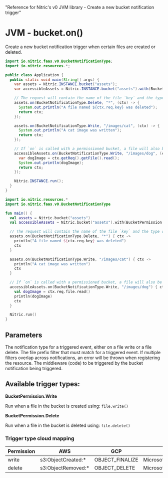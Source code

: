   "Reference for Nitric's v0 JVM library - Create a new bucket notification trigger"

# JVM - bucket.on()

Create a new bucket notification trigger when certain files are created or deleted.

<CodeGroup>

```java
import io.nitric.faas.v0.BucketNotificationType;
import io.nitric.resources.*;

public class Application {
  public static void main(String[] args) {
    var assets = Nitric.INSTANCE.bucket("assets");
    var accessibleAssets = Nitric.INSTANCE.bucket("assets").with(BucketPermission.Read);

    // The request will contain the name of the file `key` and the type of event `type`
    assets.on(BucketNotificationType.Delete, "*", (ctx) -> {
      System.out.println("A file named ${ctx.req.key} was deleted");
      return ctx;
    });

    assets.on(BucketNotificationType.Write, "/images/cat", (ctx) -> {
      System.out.println("A cat image was written");
      return ctx;
    });

    // If `on` is called with a permissioned bucket, a file will also be provided with the request
    accessibleAssets.on(BucketNotificationType.Write, "/images/dog", (ctx) -> {
      var dogImage = ctx.getReq().getFile().read();
      System.out.println(dogImage);
      return ctx;
    });

    Nitric.INSTANCE.run();
  }
}
```

```kotlin
import io.nitric.resources.*
import io.nitric.faas.v0.BucketNotificationType

fun main() {
  val assets = Nitric.bucket("assets")
  val accessibleAssets = Nitric.bucket("assets").with(BucketPermission.Read)

  // The request will contain the name of the file `key` and the type of event `type`
  assets.on(BucketNotificationType.Delete, "*") { ctx ->
    println("A file named ${ctx.req.key} was deleted")
    ctx
  }

  assets.on(BucketNotificationType.Write, "/images/cat") { ctx ->
    println("A cat image was written")
    ctx
  }

  // If `on` is called with a permissioned bucket, a file will also be provided with the request
  accessibleAssets.on(BucketNotificationType.Write, "/images/dog") { ctx ->
    val dogImage = ctx.req.file.read()
    println(dogImage)
    ctx
  }

  Nitric.run()
}
```

</CodeGroup>

## Parameters

<Properties>
  <Property
    name="notificationType"
    required
    type="BucketPermission.Write or BucketPermission.Delete"
  >
    The notification type for a triggered event, either on a file write or a
    file delete.
  </Property>
  <Property name="notificationPrefixFilter" required type="string">
    The file prefix filter that must match for a triggered event. If multiple
    filters overlap across notifications, an error will be thrown when
    registering the resource.
  </Property>
  <Property
    name="middleware"
    required
    type="BucketNotificationMiddleware or List<BucketNotificationMiddleware>"
  >
    The middleware (code) to be triggered by the bucket notification being
    triggered.
  </Property>
</Properties>

## Available trigger types:

**BucketPermission.Write**

Run when a file in the bucket is created using: `file.write()`

**BucketPermission.Delete**

Run when a file in the bucket is deleted using: `file.delete()`

### Trigger type cloud mapping

| Permission | AWS                 | GCP             | Azure                         |
| ---------- | ------------------- | --------------- | ----------------------------- |
| write      | s3:ObjectCreated:\* | OBJECT_FINALIZE | Microsoft.Storage.BlobCreated |
| delete     | s3:ObjectRemoved:\* | OBJECT_DELETE   | Microsoft.Storage.BlobDeleted |
